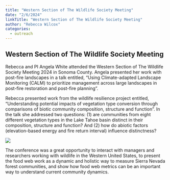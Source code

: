 ```yaml
---
title: "Western Section of The Wildlife Society Meeting"
date: "2/6/2024"
linkTitle: "Western Section of The Wildlife Society Meeting"
author: "Rebecca Wilcox"
categories:
  - outreach
---
```


## Western Section of The Wildlife Society Meeting

<!-- add info here -->

Rebecca and PI Angela White attended the Western Section of The Wildlife Society Meeting 2024 in Sonoma County. Angela presented her work with post-fire landscapes in a talk entitled, “Using Climate-adapted Landscape Monitoring (CALM) to prioritize management across large landscapes in post-fire restoration and post-fire planning”.  

Rebecca presented work from the wildlife resilience project entitled, “Understanding potential impacts of vegetation type conversion through comparisons of biotic community composition, structure and function”. In the talk she addressed two questions: (1) are communities from eight different vegetation types in the Lake Tahoe basin distinct in their composition, structure and function? And (2) how do abiotic factors (elevation-based energy and fire return interval) influence distinctness?

![](images/TWS_2024_TitleSlide.png){fig-align="center"}

The conference was a great opportunity to interact with managers and researchers working with wildlife in the Western United States, to present the food web work as a dynamic and holistic way to measure Sierra Nevada forest communities, and show how food web metrics can be an important way to understand current community dynamics. 